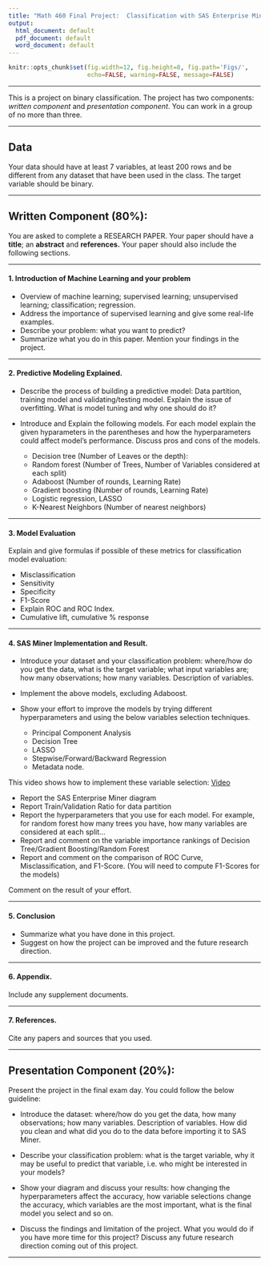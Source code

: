 ```yaml
---
title: "Math 460 Final Project:  Classification with SAS Enterprise Miner"
output:
  html_document: default
  pdf_document: default
  word_document: default
---
```


```r
knitr::opts_chunk$set(fig.width=12, fig.height=8, fig.path='Figs/',
                      echo=FALSE, warning=FALSE, message=FALSE)
```

-------

This is a project on binary classification. The project has two components: *written component* and *presentation component*. You can work in a group of no more than three.  

-------

## Data
Your data should have at least 7 variables, at least 200 rows and be different from any dataset that have been used in the class. The target variable should be binary.

-------

## Written Component (80%):    
You are asked to complete a RESEARCH PAPER.  Your paper should have a **title**; an **abstract** and **references.**  Your paper should also include the following sections. 

-------

#### 1.	Introduction of Machine Learning and your problem

-	Overview of machine learning; supervised learning; unsupervised learning; classification; regression.  
- Address the importance of supervised learning and give some real-life examples. 
- Describe your problem:  what you want to predict?  
- Summarize what you do in this paper. Mention your findings in the project. 

-------

#### 2. Predictive Modeling Explained. 

- Describe the process of building a predictive model: Data partition, training model and validating/testing model. Explain the issue of overfitting. What is model tuning and why one should do it? 

- Introduce and Explain the following models. For each model explain the given hyparameters in the parentheses and how the hyperparameters could affect model's performance. Discuss pros and cons of the models. 

  - Decision tree (Number of Leaves or the depth):  
  - Random forest (Number of Trees, Number of Variables considered at each split)
  - Adaboost (Number of rounds, Learning Rate) 
  - Gradient boosting (Number of rounds, Learning Rate) 
  - Logistic regression, LASSO
  - K-Nearest Neighbors (Number of nearest neighbors)
  
-------

#### 3. Model Evaluation 
Explain and give formulas if possible of these metrics for classification model evaluation: 

- Misclassification
- Sensitivity
- Specificity
- F1-Score
- Explain ROC and ROC Index. 
- Cumulative lift, cumulative % response

-------

#### 4. SAS Miner Implementation and Result. 

- Introduce your dataset and your classification problem:  where/how do you get the data, what is the target variable; what input variables are; how many observations; how many variables. Description of variables.  


- Implement the above models, excluding Adaboost.  
- Show your effort to improve the models by trying different hyperparameters and using the below variables selection techniques. 

  - Principal Component Analysis
  - Decision Tree
  - LASSO
  - Stepwise/Forward/Backward Regression
  - Metadata node. 

This video shows how to implement these variable selection: [Video](https://bryant.hosted.panopto.com/Panopto/Pages/Viewer.aspx?id=009b2ef6-5a7e-41d0-892d-b0c901424257)

- Report the SAS Enterprise Miner diagram
- Report Train/Validation Ratio for data partition
- Report the hyperparameters that you use for each model. For example, for random forest how many trees you have, how many variables are considered at each split...
- Report and comment on the variable importance rankings of Decision Tree/Gradient Boosting/Random Forest
- Report and comment on the comparison of ROC Curve, Misclassification, and F1-Score. (You will need to compute F1-Scores for the models) 

Comment on the result of your effort. 

-------

#### 5. Conclusion

 - Summarize what you have done in this project.  
 - Suggest on how the project can be improved and the future research direction. 

-------

#### 6. Appendix. 
Include any supplement documents. 

-------

#### 7. References. 
Cite any papers and sources that you used. 

-------

## Presentation Component (20%):
Present the project in the final exam day. You could follow the below guideline: 

- Introduce the dataset: where/how do you get the data,  how many observations; how many variables. Description of variables.  How did you clean and what did you do to the data before importing it to SAS Miner. 

- Describe your classification problem:  what is the target variable, why it may be useful to predict that variable, i.e. who might be interested in your models?
 
- Show your diagram and discuss your results: how changing the hyperparameters affect the accuracy, how variable selections change the accuracy, which variables are the most important, what is the final model you select and so on.

- Discuss the findings and limitation of the project.  What you would do if you have more time for this project? Discuss any future research direction coming out of this project. 

-------
